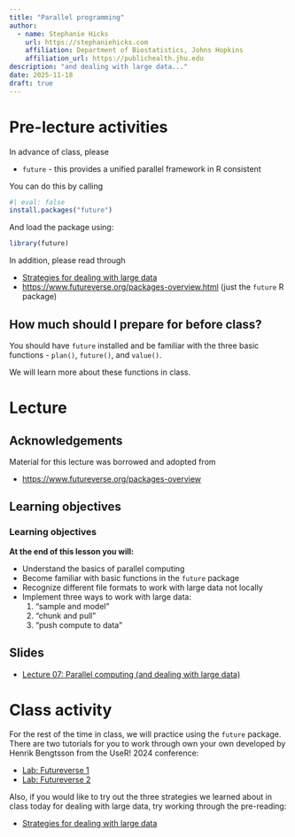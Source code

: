 ```yaml
---
title: "Parallel programming"
author: 
  - name: Stephanie Hicks
    url: https://stephaniehicks.com
    affiliation: Department of Biostatistics, Johns Hopkins
    affiliation_url: https://publichealth.jhu.edu
description: "and dealing with large data..."
date: 2025-11-18
draft: true
---
```


# Pre-lecture activities

::: callout-important

In advance of class, please

* `future` - this provides a unified parallel framework in R consistent

You can do this by calling

```r
#| eval: false
install.packages("future")
```

And load the package using: 

```r
library(future)
```


:::

In addition, please read through

- [Strategies for dealing with large data](../../readings/07-strategies-big-data/index.qmd)
- <https://www.futureverse.org/packages-overview.html> (just the `future` R package)


::: callout-note

## How much should I prepare for before class?

You should have `future` installed and be familiar with the three basic functions - `plan()`, `future()`, and `value()`. 

We will learn more about these functions in class. 


:::


# Lecture 

## Acknowledgements

Material for this lecture was borrowed and adopted from

- <https://www.futureverse.org/packages-overview>

## Learning objectives

::: callout-note
### Learning objectives

**At the end of this lesson you will:**

- Understand the basics of parallel computing
- Become familiar with basic functions in the `future` package
- Recognize different file formats to work with large data not locally
- Implement three ways to work with large data: 
  1. "sample and model" 
  2. "chunk and pull"
  3. "push compute to data"

:::

## Slides 

- [Lecture 07: Parallel computing (and dealing with large data)](https://docs.google.com/presentation/d/1jaMlB3SibUmF-rVFnKf3Hz-8_biX4HO80qt6Kx2Wrd0/edit?usp=sharing)


# Class activity 

For the rest of the time in class, we will practice using the `future` package.
There are two tutorials for you to work through own your own developed by 
Henrik Bengtsson from the UseR! 2024 conference: 

- [Lab: Futureverse 1](https://henrikbengtsson.github.io/future-tutorial-user2024/lab1.html)
- [Lab: Futureverse 2](https://henrikbengtsson.github.io/future-tutorial-user2024/lab2.html)

Also, if you would like to try out the three strategies we learned about in 
class today for dealing with large data, try working through the pre-reading: 

- [Strategies for dealing with large data](../../readings/07-strategies-big-data/index.qmd)